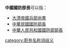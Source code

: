 '''中國國防部長'''可以指：
* [[大清帝國|大清帝國]][[兵部尚書|兵部尚書]]
* [[中華民國國防部長|中華民國國防部長]]
* [[中華人民共和國國防部部長|中華人民共和國國防部部長]]

{{disambig|Cat=六字消歧义}}
[[category:职务名称消歧义|category:职务名称消歧义]]